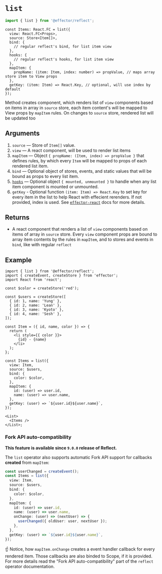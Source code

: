 # `list`

```ts
import { list } from '@effector/reflect';
```

```tsx
const Items: React.FC = list({
  view: React.FC<Props>,
  source: Store<Item[]>,
  bind: {
    // regular reflect's bind, for list item view
  },
  hooks: {
    // regular reflect's hooks, for list item view
  },
  mapItem: {
    propName: (item: Item, index: number) => propValue, // maps array store item to View props
  },
  getKey: (item: Item) => React.Key, // optional, will use index by default
});
```

Method creates component, which renders list of `view` components based on items in array in `source` store, each item content's will be mapped to View props by `mapItem` rules. On changes to `source` store, rendered list will be updated too

## Arguments

1. `source` — Store of `Item[]` value.
1. `view` — A react component, will be used to render list items
1. `mapItem` — Object `{ propName: (Item, index) => propValue }` that defines rules, by which every `Item` will be mapped to props of each rendered list item.
1. `bind` — Optional object of stores, events, and static values that will be bound as props to every list item.
1. [`hooks`](/docs/hooks) — Optional object `{ mounted, unmounted }` to handle when any list item component is mounted or unmounted.
1. `getKey` - Optional function `(item: Item) => React.Key` to set key for every item in the list to help React with effecient rerenders. If not provided, index is used. See [`effector-react`](https://effector.dev/docs/api/effector-react/useList) docs for more details.

## Returns

- A react component that renders a list of `view` components based on items of array in `source` store. Every `view` component props are bound to array item contents by the rules in `mapItem`, and to stores and events in `bind`, like with regular `reflect`

## Example

```tsx
import { list } from '@effector/reflect';
import { createEvent, createStore } from 'effector';
import React from 'react';

const $color = createStore('red');

const $users = createStore([
  { id: 1, name: 'Yung' },
  { id: 2, name: 'Lean' },
  { id: 3, name: 'Kyoto' },
  { id: 4, name: 'Sesh' },
]);

const Item = ({ id, name, color }) => {
  return (
    <li style={{ color }}>
      {id} - {name}
    </li>
  );
};

const Items = list({
  view: Item,
  source: $users,
  bind: {
    color: $color,
  },
  mapItem: {
    id: (user) => user.id,
    name: (user) => user.name,
  },
  getKey: (user) => `${user.id}${user.name}`,
});

<List>
  <Items />
</List>;
```

### Fork API auto-compatibility

**This feature is available since `9.0.0` release of Reflect.**

The `list` operator also supports automatic Fork API support for callbacks **created** from `mapItem`:

```ts
const userChanged = createEvent();
const Items = list({
  view: Item,
  source: $users,
  bind: {
    color: $color,
  },
  mapItem: {
    id: (user) => user.id,
    name: (user) => user.name,
    onChange: (user) => (nextUser) => {
      userChanged({ oldUser: user, nextUser });
    },
  },
  getKey: (user) => `${user.id}${user.name}`,
});
```

☝️ Notice, how `mapItem.onChange` creates a event handler callback for every rendered item. Those callbacks are also binded to Scope, if it is provided.
For more details read the "Fork API auto-compatibility" part of the `reflect` operator documentation.
